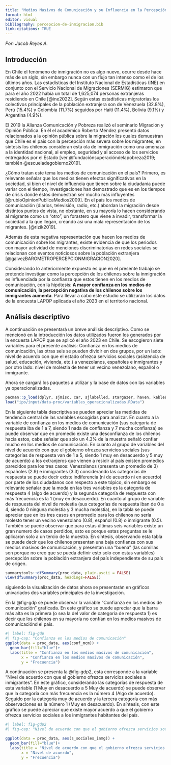 ```yaml
---
title: "Medios Masivos de Comunicación y su Influencia en la Percepción de los Chilenos sobre la Ingmiración"
format: html
editor: visual
bibliography: percepcion-de-inmigracion.bib
link-citations: TRUE
---
```


*Por: Jacob Reyes A.*

## Introducción

En Chile el fenómeno de inmigración no es algo nuevo, ocurre desde hace más de un siglo, sin embargo nunca con un flujo tan intenso como el de los últimos años. Las estadísticas del Instituto Nacional de Estadísticas (INE) en conjunto con el Servicio Nacional de Migraciones (SERMIG) estimaron que para el año 2022 había un total de 1,625,074 personas extranjeras residiendo en Chile [@ine2022]. Según estas estadísticas migratorias los colectivos principales de la población extranjera son de Venezuela (32.8%), Perú (15.4%) y Colombia (11.7%) seguidos por Haití (11.4%), Bolivia (9.1%) y Argentina (4.9%).

El 2019 la Alianza Comunicación y Pobreza realizó el seminario Migración y Opinión Pública. En él el académico Roberto Méndez presentó datos relacionados a la opinión pública sobre la migración los cuales demuestran que Chile es el país con la percepción más severa sobre los migrantes, en síntesis los chilenos consideran esta ola de inmigración como una amenaza a la identidad nacional, al empleo, seguridad y al acceso de los servicios entregados por el Estado [ver @fundaciónsuperacióndelapobreza2019; también @escueladegobierno2019].

¿Cómo tratan este tema los medios de comunicación en el país? Primero, es relevante señalar que los medios tienen efectos significativos en la sociedad, si bien el nivel de influencia que tienen sobre la ciudadanía puede variar con el tiempo, investigaciones han demostrado que es en los tiempos de crisis donde éstos demuestran ser mucho más influyentes [@rubioOpinionPublicaMedios2009]. En el país los medios de comunicación (diarios, televisión, radio, etc.) abordan la migración desde distintos puntos de vista, no obstante, en su mayoría lo hacen considerando al migrante como un "otro", un forastero que viene a invadir, transformar la sociedad a la que llegan, creando así una mala representación de los migrantes. [@rizik2019].

Además de esta negativa representación que hacen los medios de comunicación sobre los migrantes, existe evidencia de que los periodos con mayor actividad de menciones discriminatorias en redes sociales se relacionan con eventos noticiosos sobre la población extranjera [@galvezBAROMETROPERCEPCIONMIGRACION2020].

Considerando lo anteriormente expuesto es que en el presente trabajo se pretende investigar como la percepción de los chilenos sobre la inmigración es influenciada por la confianza que estos tienen en los medios de comunicación, con la hipótesis: **A mayor confianza en los medios de comunicación, la percepción negativa de los chilenos sobre los inmigrantes aumenta**. Para llevar a cabo este estudio se utilizarán los datos de la encuesta LAPOP aplicada el año 2023 en el territorio nacional.

## Análisis descriptivo 

A continuación se presentará un breve análisis descriptivo. Como se mencionó en la introducción los datos utilizados fueron los generados por la encuesta LAPOP que se aplicó el año 2023 en Chile. Se escogieron siete variables para el presente análisis: Confianza en los medios de comunicación, las otras seis se pueden dividir en dos grupos, por un lado: nivel de acuerdo con que el estado ofrezca servicios sociales (asistencia de salud, educación, vivienda, etc.) a venezolanos, españoles e inmigrantes y por otro lado: nivel de molestia de tener un vecino venezolano, español o inmigrante.

Ahora se cargará los paquetes a utilizar y la base de datos con las variables ya operacionalizadas.

```r
pacman::p_load(dplyr, sjmisc, car, sjlabelled, stargazer, haven, kableExtra, summarytools, ggplot2)
load("ipo/input/data-proc/variables_operacionalizadas.RData")
```

En la siguiente tabla descriptiva se pueden apreciar las medidas de tendencia central de las variables escogidas para analizar. En cuanto a la variable de confianza en los medios de comunicación (sus categoría de respuesta iba de 1 a 7, siendo 1 nada de confianza y 7 mucha confianza) se puede observar que en promedio existe una desconfianza de los chilenos hacia estos, cabe señalar que solo un 4.3% de la muestra señaló confiar mucho en los medios de comunicación. En cuanto al grupo de variables del nivel de acuerdo con que el gobierno ofrezca servicios sociales (sus categorías de respuesta van de 1 a 5, siendo 1 muy en desacuerdo y 5 muy de acuerdo) a los extranjeros que vienen a residir al país existen promedios parecidos para los tres casos: Venezolanos (presenta un promedio de 3) españoles (2.9) e inmigrantes (3.3) considerando las categorías de respuesta se puede decir existe indiferencia (ni de acuerdo ni en acuerdo) por parte de los ciudadanos con respecto a este tópico, sin embargo es relevante señalar que la moda en las tres variables es la categoría de respuesta 4 (algo de acuerdo) y la segunda categoría de respuesta con más frecuencia es la 1 (muy en desacuerdo). En cuanto al grupo de variable de respuesta del nivel de molestia (sus categorías de respuesta iban de 0 a 4, siendo 0 ninguna molestia y 3 mucha molestia), en la tabla se puede apreciar que en los tres casos en promedio para los chilenos no sería molesto tener un vecino venezolano (0.8), español (0.8) o inmigrante (0.5). También se puede observar que para estas últimas seis variables existe un gran numero de casos perdidos, esto es porque estas preguntas se le aplicaron solo a un tercio de la muestra. En síntesis, observando esta tabla se puede decir que los chilenos presentan una baja confianza con sus medios masivos de comunicación, y presentan una "buena" (las comillas son porque no creo que se pueda definir esto solo con estas variables) percepción sobre la población extranjera del país independiente de su país de origen.

```r
summarytools::dfSummary(proc_data, plain.ascii = FALSE)
view(dfSummary(proc_data, headings=FALSE))
```

siguiendo la visualización de datos ahora se presentarán en gráficos univariados dos variables principales de la investigación.

En la @fig-gdp se puede observar la variable "Confianza en los medios de comunicación" graficada. En este gráfico se puede apreciar que la barra más alta es la primera (o sea la del valor de categoría de respuesta 1) es decir que los chilenos en su mayoría no confían en los medios masivos de comunicaciónd el país.

```r
#| label: fig-gdp
#| fig-cap: "Confianza en los medios de comunicación"
ggplot(data = proc_data, aes(conf_mcm)) +
  geom_bar(fill="blue")+
  labs(title = "Confianza en los medios masivos de comunicación", 
       x = "Confianza en los medios masivos de comunicación",
       y = "Frecuencia")
```

A continuación se presenta la @fig-gdp2, esta corresponde a la variable "Nivel de acuerdo con que el gobierno ofrezca servicios sociales a inmigrantes". En este gráfico, considerando las categorías de respuesta de esta variable (1 Muy en desacuerdo a 5 Muy de acuerdo) se puede observar que la categoría con más frecuencia es la número 4 (Algo de acuerdo). Seguido por la categoría muy de acuerdo y la tercera categoría con más observaciones es la número 1 (Muy en desacuerdo). En síntesis, con este gráfico se puede apreciar que existe mayor acuerdo a que el gobierno ofrezca servicios sociales a los inmigrantes habitantes del país.

```r
#| label: fig-gdp2
#| fig-cap: "Nivel de acuerdo con que el gobierno ofrezca servicios sociales a Inmigrantes"

ggplot(data = proc_data, aes(s_sociales_inmg)) +
  geom_bar(fill="blue")+
  labs(title = "Nivel de acuerdo con que el gobierno ofrezca servicios sociales a INMIGRANTES", 
       x = "Nivel de acuerdo",
       y = "Frecuencia")

```
